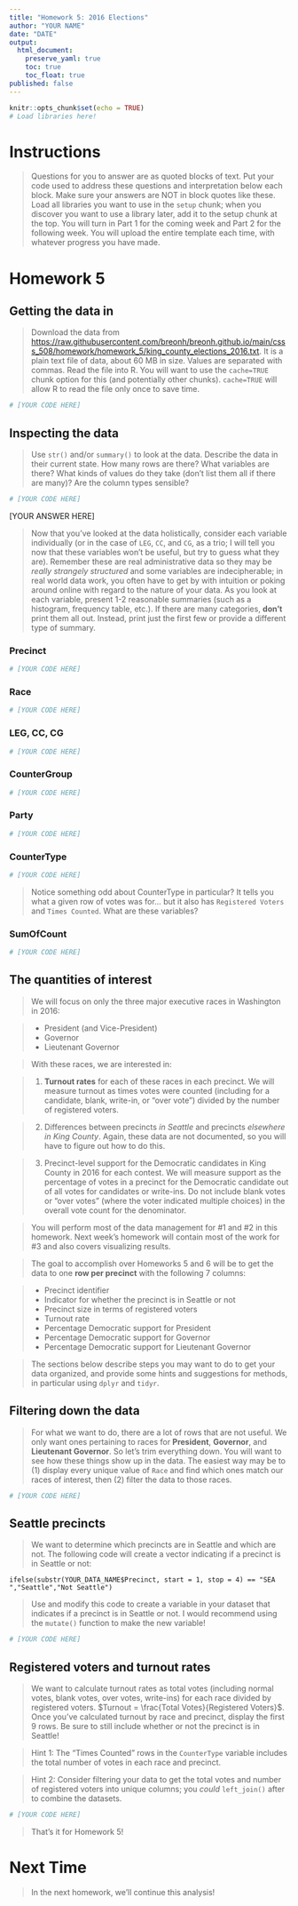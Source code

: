```yaml
---
title: "Homework 5: 2016 Elections"
author: "YOUR NAME"
date: "DATE"
output: 
  html_document:
    preserve_yaml: true
    toc: true
    toc_float: true
published: false
---
```



```r
knitr::opts_chunk$set(echo = TRUE)
# Load libraries here!
```

# Instructions

> Questions for you to answer are as quoted blocks of text. Put your code used to address these questions and interpretation below each block. Make sure your answers are NOT in block quotes like these. Load all libraries you want to use in the `setup` chunk; when you discover you want to use a library later, add it to the setup chunk at the top. You will turn in Part 1 for the coming week and Part 2 for the following week. You will upload the entire template each time, with whatever progress you have made.

# Homework 5

## Getting the data in

> Download the data from <https://raw.githubusercontent.com/breonh/breonh.github.io/main/csss_508/homework/homework_5/king_county_elections_2016.txt>. It is a plain text file of data, about 60 MB in size. Values are separated with commas. Read the file into R. You will want to use the `cache=TRUE` chunk option for this (and potentially other chunks). `cache=TRUE` will allow R to read the file only once to save time.


```r
# [YOUR CODE HERE]
```

## Inspecting the data

> Use `str()` and/or `summary()` to look at the data.  Describe the data in their current state. How many rows are there? What variables are there? What kinds of values do they take (don't list them all if there are many)? Are the column types sensible? 


```r
# [YOUR CODE HERE]
```

[YOUR ANSWER HERE]

> Now that you've looked at the data holistically, consider each variable individually (or in the case of `LEG`, `CC`, and `CG`, as a trio; I will tell you now that these variables won't be useful, but try to guess what they are). Remember these are real administrative data so they may be *really strangely structured* and some variables are indecipherable; in real world data work, you often have to get by with intuition or poking around online with regard to the nature of your data. As you look at each variable, present 1-2 reasonable summaries (such as a histogram, frequency table, etc.). If there are many categories, **don't** print them all out. Instead, print just the first few or provide a different type of summary.


### Precinct

```r
# [YOUR CODE HERE]
```

### Race

```r
# [YOUR CODE HERE]
```

### LEG, CC, CG

```r
# [YOUR CODE HERE]
```

### CounterGroup

```r
# [YOUR CODE HERE]
```

### Party

```r
# [YOUR CODE HERE]
```

### CounterType

```r
# [YOUR CODE HERE]
```

> Notice something odd about CounterType in particular? It tells you what a given row of votes was for... but it also has `Registered Voters` and `Times Counted`. What are these variables?

### SumOfCount

```r
# [YOUR CODE HERE]
```

## The quantities of interest

> We will focus on only the three major executive races in Washington in 2016:

> * President (and Vice-President)
> * Governor
> * Lieutenant Governor

> With these races, we are interested in:

> 1. **Turnout rates** for each of these races in each precinct. We will measure turnout as times votes were counted (including for a candidate, blank, write-in, or "over vote") divided by the number of registered voters.

> 2. Differences between precincts *in Seattle* and precincts *elsewhere in King County*. Again, these data are not documented, so you will have to figure out how to do this.

> 3. Precinct-level support for the Democratic candidates in King County in 2016 for each contest. We will measure support as the percentage of votes in a precinct for the Democratic candidate out of all votes for candidates or write-ins. Do not include blank votes or "over votes" (where the voter indicated multiple choices) in the overall vote count for the denominator.

> You will perform most of the data management for #1 and #2 in this homework. Next week's homework will contain most of the work for #3 and also covers visualizing results.

> The goal to accomplish over Homeworks 5 and 6 will be to get the data to one **row per precinct** with the following 7 columns:

> * Precinct identifier
> * Indicator for whether the precinct is in Seattle or not
> * Precinct size in terms of registered voters
> * Turnout rate
> * Percentage Democratic support for President
> * Percentage Democratic support for Governor
> * Percentage Democratic support for Lieutenant Governor

> The sections below describe steps you may want to do to get your data organized, and provide some hints and suggestions for methods, in particular using `dplyr` and `tidyr`.

## Filtering down the data

> For what we want to do, there are a lot of rows that are not useful. We only want ones pertaining to races for **President**, **Governor**, and **Lieutenant Governor**. So let's trim everything down. You will want to see how these things show up in the data. The easiest way may be to (1) display every unique value of `Race` and find which ones match our races of interest, then (2) filter the data to those races.

```r
# [YOUR CODE HERE]
```

## Seattle precincts

> We want to determine which precincts are in Seattle and which are not. The following code will create a vector indicating if a precinct is in Seattle or not:

`ifelse(substr(YOUR_DATA_NAME$Precinct, start = 1, stop = 4) == "SEA ","Seattle","Not Seattle")`

> Use and modify this code to create a variable in your dataset that indicates if a precinct is in Seattle or not. I would recommend using the `mutate()` function to make the new variable!



```r
# [YOUR CODE HERE]
```


## Registered voters and turnout rates

> We want to calculate turnout rates as total votes (including normal votes, blank votes, over votes, write-ins) for each race divided by registered voters. $Turnout = \frac{Total Votes}{Registered Voters}$. Once you've calculated turnout by race and precinct, display the first 9 rows. Be sure to still include whether or not the precinct is in Seattle! 

> Hint 1: The "Times Counted" rows in the `CounterType` variable includes the total number of votes in each race and precinct.

> Hint 2: Consider filtering your data to get the total votes and number of registered voters into unique columns; you *could* `left_join()` after to combine the datasets.

```r
# [YOUR CODE HERE]
```

> That's it for Homework 5!

# Next Time

> In the next homework, we'll continue this analysis! 
